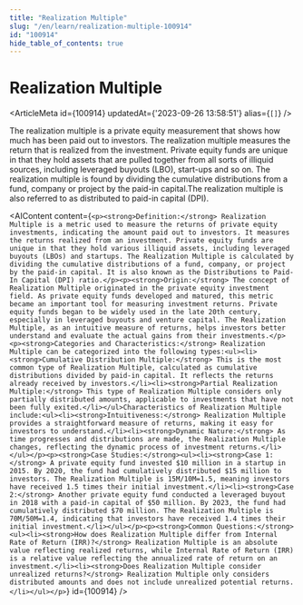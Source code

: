 ```yaml
---
title: "Realization Multiple"
slug: "/en/learn/realization-multiple-100914"
id: "100914"
hide_table_of_contents: true
---
```



# Realization Multiple

<ArticleMeta id={100914} updatedAt={'2023-09-26 13:58:51'} alias={`[]`} />
<div className='border-solid border-b border-t-0 my-4 border-[var(--ifm-color-gray-300)]' />

The realization multiple is a private equity measurement that shows how much has been paid out to investors. The realization multiple measures the return that is realized from the investment. Private equity funds are unique in that they hold assets that are pulled together from all sorts of illiquid sources, including leveraged buyouts (LBO), start-ups and so on. The realization multiple is found by dividing the cumulative distributions from a fund, company or project by the paid-in capital.The realization multiple is also referred to as distributed to paid-in capital (DPI).

<AIContent content={`<p><strong>Definition:</strong> Realization Multiple is a metric used to measure the returns of private equity investments, indicating the amount paid out to investors. It measures the returns realized from an investment. Private equity funds are unique in that they hold various illiquid assets, including leveraged buyouts (LBOs) and startups. The Realization Multiple is calculated by dividing the cumulative distributions of a fund, company, or project by the paid-in capital. It is also known as the Distributions to Paid-In Capital (DPI) ratio.</p><p><strong>Origin:</strong> The concept of Realization Multiple originated in the private equity investment field. As private equity funds developed and matured, this metric became an important tool for measuring investment returns. Private equity funds began to be widely used in the late 20th century, especially in leveraged buyouts and venture capital. The Realization Multiple, as an intuitive measure of returns, helps investors better understand and evaluate the actual gains from their investments.</p><p><strong>Categories and Characteristics:</strong> Realization Multiple can be categorized into the following types:<ul><li><strong>Cumulative Distribution Multiple:</strong> This is the most common type of Realization Multiple, calculated as cumulative distributions divided by paid-in capital. It reflects the returns already received by investors.</li><li><strong>Partial Realization Multiple:</strong> This type of Realization Multiple considers only partially distributed amounts, applicable to investments that have not been fully exited.</li></ul>Characteristics of Realization Multiple include:<ul><li><strong>Intuitiveness:</strong> Realization Multiple provides a straightforward measure of returns, making it easy for investors to understand.</li><li><strong>Dynamic Nature:</strong> As time progresses and distributions are made, the Realization Multiple changes, reflecting the dynamic process of investment returns.</li></ul></p><p><strong>Case Studies:</strong><ul><li><strong>Case 1:</strong> A private equity fund invested $10 million in a startup in 2015. By 2020, the fund had cumulatively distributed $15 million to investors. The Realization Multiple is 15M/10M=1.5, meaning investors have received 1.5 times their initial investment.</li><li><strong>Case 2:</strong> Another private equity fund conducted a leveraged buyout in 2018 with a paid-in capital of $50 million. By 2023, the fund had cumulatively distributed $70 million. The Realization Multiple is 70M/50M=1.4, indicating that investors have received 1.4 times their initial investment.</li></ul></p><p><strong>Common Questions:</strong><ul><li><strong>How does Realization Multiple differ from Internal Rate of Return (IRR)?</strong> Realization Multiple is an absolute value reflecting realized returns, while Internal Rate of Return (IRR) is a relative value reflecting the annualized rate of return on an investment.</li><li><strong>Does Realization Multiple consider unrealized returns?</strong> Realization Multiple only considers distributed amounts and does not include unrealized potential returns.</li></ul></p>`} id={100914} />
